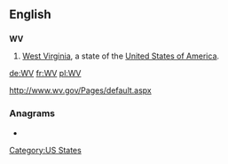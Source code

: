 ==English==

==={{abbreviation}}===
'''WV'''

# [[West Virginia]], a state of the [[United States of America]].

[[Category:US States]]

[[de:WV]]
[[fr:WV]]
[[pl:WV]]

http://www.wv.gov/Pages/default.aspx

===Anagrams===
* {{alphagram|[[VW#English|VW]]}}